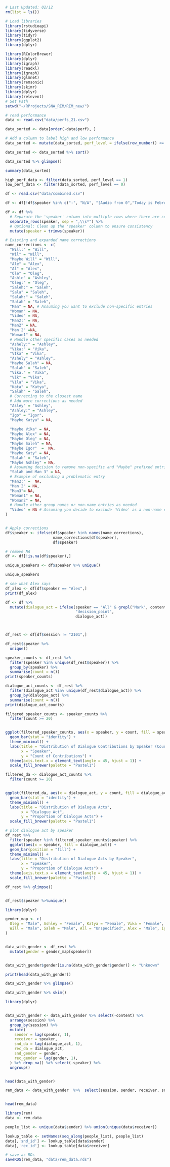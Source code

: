 ```r
# Last Updated: 02/12
rm(list = ls())

# Load libraries
library(rstudioapi)
library(tidyverse)
library(tidyr)
library(ggplot2)
library(dplyr)

library(RColorBrewer)
library(dplyr)
library(igraph)
library(readxl)
library(igraph)
library(glmnet)
library(remsonic)
library(skimr)
library(dplyr)
library(relevent)
# Set Path
setwd("~/RProjects/SNA_REM/REM_new/")
```



```r
# read performance
data <- read.csv("data/perfs_21.csv")

data_sorted <- data[order(-data$perf), ]

# Add a column to label high and low performance
data_sorted <- mutate(data_sorted, perf_level = ifelse(row_number() <= n()/2, 1, 0))

data_sorted <- data_sorted %>% sort()

data_sorted %>% glimpse()

summary(data_sorted)
```


```r

high_perf_data <- filter(data_sorted, perf_level == 1)
low_perf_data <- filter(data_sorted, perf_level == 0)

```


```r
df <- read.csv("data/combined.csv") 

df <- df[!df$speaker %in% c("-", "N/A", "[Audio from 0","Today is February 8th, 2022. It is mission day 96. Time is",0, "Олег","Alex to Oleg"),]

df <- df %>%
  # Separate the 'speaker' column into multiple rows where there are commas
  separate_rows(speaker, sep = ",\\s*") %>%
  # Optional: Clean up the 'speaker' column to ensure consistency
  mutate(speaker = trimws(speaker))

# Existing and expanded name corrections
name_corrections <- c(
  "Will:" = "Will",
  "Wil" = "Will",
  "Maybe Will" = "Will",
  "Ale" = "Alex",
  "Al" = "Alex",
  "Ole" = "Oleg",
  "Ashle" = "Ashley",
  "Oleg:" = "Oleg",
  "Saleh:" = "Saleh",
  "Sala" = "Saleh",
  "Salah:" = "Saleh",
  "Salah" = "Saleh",
  "Man" = NA, # Assuming you want to exclude non-specific entries
  "Woman" = NA,
  "Video" = NA,
  "Man2:" = NA,
  "Man2" = NA,
  "Man 2" =NA, 
  "Woman1" = NA,
  # Handle other specific cases as needed
  "Ashely:" = "Ashley",
  "Vika:" = "Vika",
  "VIka" = "Vika",
  "Ashely" = "Ashley",
  "Maybe Salah" = NA,
  "Salah" = "Saleh",
  "Vika." = "Vika",
  "Vik" = "Vika",
  "Vila" = "Vika",
  "Kata" = "Katya",
  "Salah" = "Saleh",
  # Correcting to the closest name
  # Add more corrections as needed
  "Asley" = "Ashley",
  "Ashley:" = "Ashley",
  "Igo" = "Igor",
  "Maybe Katya" = NA,
  
  "Maybe Vika" = NA,
  "Maybe Alex" = NA,
  "Maybe Oleg" = NA,
  "Maybe Saleh" = NA,
  "Maybe Igor"  =  NA,
  "Maybe Katy" = NA,
  "Salah" = "Saleh",
  "Maybe Ashley" = NA,
  # Assuming decision to remove non-specific and "Maybe" prefixed entries
  "Salah and Man 3" = NA,
  # Example of excluding a problematic entry
  "Man2:" =  NA,
  "Man 2" = NA, 
  "Man3"= NA,
  "Woman1" = NA,
  "Woman2" = NA,
  # Handle other group names or non-name entries as needed
  "Video" = NA # Assuming you decide to exclude 'Video' as a non-name entry
)


# Apply corrections
df$speaker <- ifelse(df$speaker %in% names(name_corrections),
                     name_corrections[df$speaker],
                     df$speaker)

# remove NA
df <- df[!is.na(df$speaker),]

unique_speakers <- df$speaker %>% unique()

unique_speakers
```


```r
# see what Alex says
df_alex <- df[df$speaker == "Alex",]
print(df_alex)

```


```r


df <- df %>%
  mutate(dialogue_act = ifelse(speaker == "All" & grepl("Mark", content),
                               "decision_point",
                               dialogue_act))



df_rest <- df[df$session != "2101",]

df_rest$speaker %>%
  unique()
```

```r
speaker_counts <- df_rest %>%
  filter(speaker %in% unique(df_rest$speaker)) %>%
  group_by(speaker) %>%
  summarise(count = n())
print(speaker_counts)
```


```r
dialogue_act_counts <- df_rest %>%
  filter(dialogue_act %in% unique(df_rest$dialogue_act)) %>%
  group_by(dialogue_act) %>%
  summarise(count = n())
print(dialogue_act_counts)
```



```r

filtered_speaker_counts <- speaker_counts %>%
  filter(count >= 20)


ggplot(filtered_speaker_counts, aes(x = speaker, y = count, fill = speaker)) +
  geom_bar(stat = "identity") +
  theme_minimal() +
  labs(title = "Distribution of Dialogue Contributions by Speaker (Counts >= 5)",
       x = "Speaker",
       y = "Count of Contributions") +
  theme(axis.text.x = element_text(angle = 45, hjust = 1)) +
  scale_fill_brewer(palette = "Pastel1") 

filtered_da <- dialogue_act_counts %>%
  filter(count >= 20)


ggplot(filtered_da, aes(x = dialogue_act, y = count, fill = dialogue_act)) +
  geom_bar(stat = "identity") +
  theme_minimal() +
  labs(title = "Distribution of Dialogue Acts",
       x = "Dialogue Act",
       y = "Proportion of Dialogue Acts") +
  scale_fill_brewer(palette = "Pastel1") 
```


```r
# plot dialogue act by speaker
df_rest %>%
  filter(speaker %in% filtered_speaker_counts$speaker) %>%
  ggplot(aes(x = speaker, fill = dialogue_act)) +
  geom_bar(position = "fill") +
  theme_minimal() +
  labs(title = "Distribution of Dialogue Acts by Speaker",
       x = "Speaker",
       y = "Proportion of Dialogue Acts") +
  theme(axis.text.x = element_text(angle = 45, hjust = 1)) +
  scale_fill_brewer(palette = "Pastel1") 


```
```r
df_rest %>% glimpse()


df_rest$speaker %>%unique()

```

```r

library(dplyr)

gender_map <- c(
  Oleg = "Male", Ashley = "Female", Katya = "Female", Vika = "Female",
  Will = "Male", Saleh = "Male", All = "Unspecified", Alex = "Male", Igor = "Male"
)


data_with_gender <- df_rest %>%
  mutate(gender = gender_map[speaker])


data_with_gender$gender[is.na(data_with_gender$gender)] <- "Unknown"

print(head(data_with_gender))


```

```r
data_with_gender %>% glimpse()
```

```r
data_with_gender %>% skim()
```

```r
library(dplyr)


data_with_gender <- data_with_gender %>% select(-content) %>%
  arrange(session) %>%
  group_by(session) %>%
  mutate(
    sender = lag(speaker, 1),
    receiver = speaker,
    snd_da = lag(dialogue_act, 1),
    rec_da = dialogue_act,
    snd_gender = gender,
    rec_gender = lag(gender, 1),
  ) %>% drop_na() %>% select(-speaker) %>%
  ungroup()


head(data_with_gender)

```

```r
rem_data <- data_with_gender  %>%  select(session, sender, receiver, snd_gender, rec_gender, snd_da, rec_da)


head(rem_data)

```


```r
library(rem)
data <- rem_data

people_list <- unique(data$sender) %>% union(unique(data$receiver))

lookup_table <- setNames(seq_along(people_list), people_list)
data[,'snd_id'] <- lookup_table[data$sender]
data[,'rec_id'] <- lookup_table[data$receiver]

```

```r

# save as RDs
saveRDS(rem_data, "data/rem_data.rds")

```




